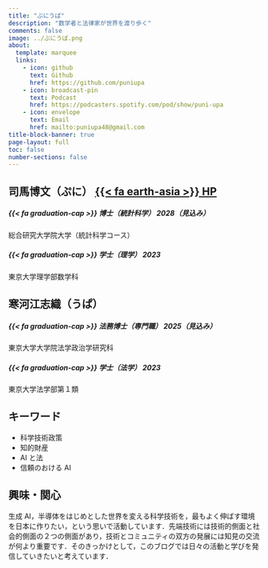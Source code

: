 ```yaml
---
title: "ぷにうぱ"
description: "数学者と法律家が世界を渡り歩く"
comments: false
image: ../ぷにうぱ.png
about:
  template: marquee
  links:
    - icon: github
      text: Github
      href: https://github.com/puniupa
    - icon: broadcast-pin
      text: Podcast
      href: https://podcasters.spotify.com/pod/show/puni-upa
    - icon: envelope
      text: Email
      href: mailto:puniupa48@gmail.com
title-block-banner: true
page-layout: full
toc: false
number-sections: false
---
```


::: {layout="[50,50]"}

::: {#first-column}

## 司馬博文（ぷに） [{{< fa earth-asia >}} HP](https://162348.github.io/){.script-size}

##### [{{< fa graduation-cap >}}]{.color-united} 博士（統計科学） 2028（見込み）

総合研究大学院大学（統計科学コース）

##### [{{< fa graduation-cap >}}]{.color-united} 学士（理学） 2023

東京大学理学部数学科

:::

::: {#second-column}

## 寒河江志織（うぱ）

##### [{{< fa graduation-cap >}}]{.color-united} 法務博士（専門職） 2025（見込み）

東京大学大学院法学政治学研究科

##### [{{< fa graduation-cap >}}]{.color-united} 学士（法学） 2023

東京大学法学部第１類

:::

:::

::: {layout="[30,70]" layout-valign="top"}

::: {#first-column}
## キーワード

* 科学技術政策
* 知的財産
* AI と法
* 信頼のおける AI

:::

::: {#second-column}
## 興味・関心

生成 AI，半導体をはじめとした世界を変える科学技術を，最もよく伸ばす環境を日本に作りたい，という思いで活動しています．先端技術には技術的側面と社会的側面の２つの側面があり，技術とコミュニティの双方の発展には知見の交流が何より重要です．そのきっかけとして，このブログでは日々の活動と学びを発信していきたいと考えています．

:::

:::

